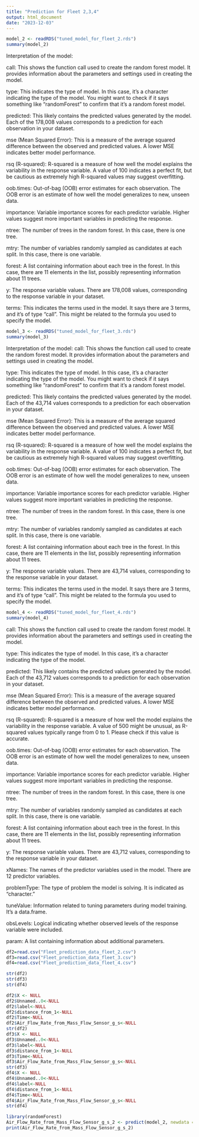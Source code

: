 ---
title: "Prediction for Fleet 2,3,4"
output: html_document
date: "2023-12-03"
---
```{r}
model_2 <- readRDS("tuned_model_for_fleet_2.rds")
summary(model_2)
```
Interpretation of the model:

call: This shows the function call used to create the random forest model. It provides information about the parameters and settings used in creating the model.

type: This indicates the type of model. In this case, it's a character indicating the type of the model. You might want to check if it says something like "randomForest" to confirm that it's a random forest model.

predicted: This likely contains the predicted values generated by the model. Each of the 178,008 values corresponds to a prediction for each observation in your dataset.

mse (Mean Squared Error): This is a measure of the average squared difference between the observed and predicted values. A lower MSE indicates better model performance.

rsq (R-squared): R-squared is a measure of how well the model explains the variability in the response variable. A value of 100 indicates a perfect fit, but be cautious as extremely high R-squared values may suggest overfitting.

oob.times: Out-of-bag (OOB) error estimates for each observation. The OOB error is an estimate of how well the model generalizes to new, unseen data.

importance: Variable importance scores for each predictor variable. Higher values suggest more important variables in predicting the response.

ntree: The number of trees in the random forest. In this case, there is one tree.

mtry: The number of variables randomly sampled as candidates at each split. In this case, there is one variable.

forest: A list containing information about each tree in the forest. In this case, there are 11 elements in the list, possibly representing information about 11 trees.

y: The response variable values. There are 178,008 values, corresponding to the response variable in your dataset.

terms: This indicates the terms used in the model. It says there are 3 terms, and it's of type "call". This might be related to the formula you used to specify the model.
```{r}
model_3 <- readRDS("tuned_model_for_fleet_3.rds")
summary(model_3)
```
Interpretation of the model:
call: This shows the function call used to create the random forest model. It provides information about the parameters and settings used in creating the model.

type: This indicates the type of model. In this case, it's a character indicating the type of the model. You might want to check if it says something like "randomForest" to confirm that it's a random forest model.

predicted: This likely contains the predicted values generated by the model. Each of the 43,714 values corresponds to a prediction for each observation in your dataset.

mse (Mean Squared Error): This is a measure of the average squared difference between the observed and predicted values. A lower MSE indicates better model performance.

rsq (R-squared): R-squared is a measure of how well the model explains the variability in the response variable. A value of 100 indicates a perfect fit, but be cautious as extremely high R-squared values may suggest overfitting.

oob.times: Out-of-bag (OOB) error estimates for each observation. The OOB error is an estimate of how well the model generalizes to new, unseen data.

importance: Variable importance scores for each predictor variable. Higher values suggest more important variables in predicting the response.

ntree: The number of trees in the random forest. In this case, there is one tree.

mtry: The number of variables randomly sampled as candidates at each split. In this case, there is one variable.

forest: A list containing information about each tree in the forest. In this case, there are 11 elements in the list, possibly representing information about 11 trees.

y: The response variable values. There are 43,714 values, corresponding to the response variable in your dataset.

terms: This indicates the terms used in the model. It says there are 3 terms, and it's of type "call". This might be related to the formula you used to specify the model.
```{r}
model_4 <- readRDS("tuned_model_for_fleet_4.rds")
summary(model_4)
```
call: This shows the function call used to create the random forest model. It provides information about the parameters and settings used in creating the model.

type: This indicates the type of model. In this case, it's a character indicating the type of the model.

predicted: This likely contains the predicted values generated by the model. Each of the 43,712 values corresponds to a prediction for each observation in your dataset.

mse (Mean Squared Error): This is a measure of the average squared difference between the observed and predicted values. A lower MSE indicates better model performance.

rsq (R-squared): R-squared is a measure of how well the model explains the variability in the response variable. A value of 500 might be unusual, as R-squared values typically range from 0 to 1. Please check if this value is accurate.

oob.times: Out-of-bag (OOB) error estimates for each observation. The OOB error is an estimate of how well the model generalizes to new, unseen data.

importance: Variable importance scores for each predictor variable. Higher values suggest more important variables in predicting the response.

ntree: The number of trees in the random forest. In this case, there is one tree.

mtry: The number of variables randomly sampled as candidates at each split. In this case, there is one variable.

forest: A list containing information about each tree in the forest. In this case, there are 11 elements in the list, possibly representing information about 11 trees.

y: The response variable values. There are 43,712 values, corresponding to the response variable in your dataset.

xNames: The names of the predictor variables used in the model. There are 12 predictor variables.

problemType: The type of problem the model is solving. It is indicated as "character."

tuneValue: Information related to tuning parameters during model training. It's a data.frame.

obsLevels: Logical indicating whether observed levels of the response variable were included.

param: A list containing information about additional parameters.
```{r}
df2=read.csv("Fleet_prediction_data_fleet_2.csv")
df3=read.csv("Fleet_prediction_data_fleet_3.csv")
df4=read.csv("Fleet_prediction_data_fleet_4.csv")
```
```{r}
str(df2)
str(df3)
str(df4)
```
```{r}
df2$X <- NULL
df2$Unnamed..0<-NULL
df2$label<-NULL
df2$distance_from_1<-NULL
df2$Time<-NULL
df2$Air_Flow_Rate_from_Mass_Flow_Sensor_g_s<-NULL
str(df2)
df3$X <- NULL
df3$Unnamed..0<-NULL
df3$label<-NULL
df3$distance_from_1<-NULL
df3$Time<-NULL
df3$Air_Flow_Rate_from_Mass_Flow_Sensor_g_s<-NULL
str(df3)
df4$X <- NULL
df4$Unnamed..0<-NULL
df4$label<-NULL
df4$distance_from_1<-NULL
df4$Time<-NULL
df4$Air_Flow_Rate_from_Mass_Flow_Sensor_g_s<-NULL
str(df4)
```
```{r}
library(randomForest)
Air_Flow_Rate_from_Mass_Flow_Sensor_g_s_2 <- predict(model_2, newdata = df2)
print(Air_Flow_Rate_from_Mass_Flow_Sensor_g_s_2)
```




